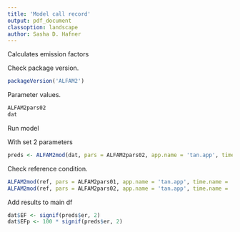 ```yaml
---
title: 'Model call record'
output: pdf_document
classoption: landscape
author: Sasha D. Hafner
---
```


Calculates emission factors

Check package version.

```r
packageVersion('ALFAM2')
```

Parameter values.

```r
ALFAM2pars02
dat
```

Run model 

With set 2 parameters

```r
preds <- ALFAM2mod(dat, pars = ALFAM2pars02, app.name = 'tan.app', time.name = 'ct', group = 'id', warn = TRUE, prep = TRUE)
```

Check reference condition.

```r
ALFAM2mod(ref, pars = ALFAM2pars01, app.name = 'tan.app', time.name = 'ct', time.incorp = 't.incorp', warn = TRUE)
ALFAM2mod(ref, pars = ALFAM2pars02, app.name = 'tan.app', time.name = 'ct', time.incorp = 't.incorp', warn = TRUE)
```

Add results to main df
```r
dat$EF <- signif(preds$er, 2)
dat$EFp <- 100 * signif(preds$er, 2)
```

